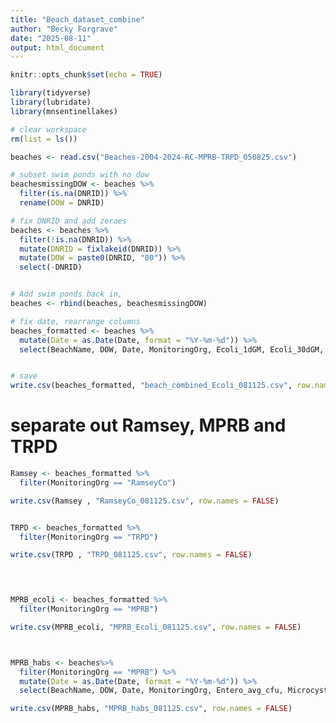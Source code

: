 ```yaml
---
title: "Beach_dataset_combine"
author: "Becky Forgrave"
date: "2025-08-11"
output: html_document
---
```


```r
knitr::opts_chunk$set(echo = TRUE)

library(tidyverse)
library(lubridate)
library(mnsentinellakes)

# clear workspace
rm(list = ls())

```

```r

beaches <- read.csv("Beaches-2004-2024-RC-MPRB-TRPD_050825.csv")

# subset swim ponds with no dow
beachesmissingDOW <- beaches %>%
  filter(is.na(DNRID)) %>%
  rename(DOW = DNRID)

# fix DNRID and add zeroes
beaches <- beaches %>%
  filter(!is.na(DNRID)) %>%
  mutate(DNRID = fixlakeid(DNRID)) %>%
  mutate(DOW = paste0(DNRID, "00")) %>%
  select(-DNRID)


# Add swim ponds back in,
beaches <- rbind(beaches, beachesmissingDOW)

# fix date, rearrange columns
beaches_formatted <- beaches %>%
  mutate(Date = as.Date(Date, format = "%Y-%m-%d")) %>%
  select(BeachName, DOW, Date, MonitoringOrg, Ecoli_1dGM, Ecoli_30dGM, Ecoli_units, ClosureYN, ClosureReason)


# save
write.csv(beaches_formatted, "beach_combined_Ecoli_081125.csv", row.names = FALSE)


```

# separate out Ramsey, MPRB and TRPD
```r

Ramsey <- beaches_formatted %>%
  filter(MonitoringOrg == "RamseyCo")

write.csv(Ramsey , "RamseyCo_081125.csv", row.names = FALSE)


TRPD <- beaches_formatted %>%
  filter(MonitoringOrg == "TRPD")

write.csv(TRPD , "TRPD_081125.csv", row.names = FALSE)

  


MPRB_ecoli <- beaches_formatted %>%
  filter(MonitoringOrg == "MPRB")

write.csv(MPRB_ecoli, "MPRB_Ecoli_081125.csv", row.names = FALSE)



MPRB_habs <- beaches%>%
  filter(MonitoringOrg == "MPRB") %>%
  mutate(Date = as.Date(Date, format = "%Y-%m-%d")) %>%
  select(BeachName, DOW, Date, MonitoringOrg, Entero_avg_cfu, Microcystin_ugL, Cylindro_ugL, Anatoxin_ugL, ClosureYN, ClosureReason)

write.csv(MPRB_habs, "MPRB_habs_081125.csv", row.names = FALSE)


```

